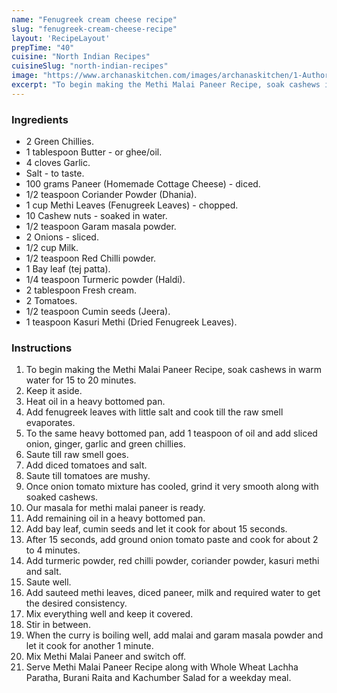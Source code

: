 ---
name: "Fenugreek cream cheese recipe"
slug: "fenugreek-cream-cheese-recipe"
layout: 'RecipeLayout'
prepTime: "40"
cuisine: "North Indian Recipes"
cuisineSlug: "north-indian-recipes"
image: "https://www.archanaskitchen.com/images/archanaskitchen/1-Author/Smitha-Kalluraya/Methi_Malai_Paneer_recipe.jpg"
excerpt: "To begin making the Methi Malai Paneer Recipe, soak cashews in warm water for 15 to 20 minutes"
---

### Ingredients

- 2 Green Chillies.
- 1 tablespoon Butter - or ghee/oil.
- 4 cloves Garlic.
- Salt - to taste.
- 100 grams Paneer (Homemade Cottage Cheese) - diced.
- 1/2 teaspoon Coriander Powder (Dhania).
- 1 cup Methi Leaves (Fenugreek Leaves) - chopped.
- 10 Cashew nuts - soaked in water.
- 1/2 teaspoon Garam masala powder.
- 2 Onions - sliced.
- 1/2 cup Milk.
- 1/2 teaspoon Red Chilli powder.
- 1 Bay leaf (tej patta).
- 1/4 teaspoon Turmeric powder (Haldi).
- 2 tablespoon Fresh cream.
- 2 Tomatoes.
- 1/2 teaspoon Cumin seeds (Jeera).
- 1 teaspoon Kasuri Methi (Dried Fenugreek Leaves).

### Instructions

1. To begin making the Methi Malai Paneer Recipe, soak cashews in warm water for 15 to 20 minutes.
1. Keep it aside.
1. Heat oil in a heavy bottomed pan.
1. Add fenugreek leaves with little salt and cook till the raw smell evaporates.
1. To the same heavy bottomed pan, add 1 teaspoon of oil and add sliced onion, ginger, garlic and green chillies.
1. Saute till raw smell goes.
1. Add diced tomatoes and salt.
1. Saute till tomatoes are mushy.
1. Once onion tomato mixture has cooled, grind it very smooth along with soaked cashews.
1. Our masala for methi malai paneer is ready.
1. Add remaining oil in a heavy bottomed pan.
1. Add bay leaf, cumin seeds and let it cook for about 15 seconds.
1. After 15 seconds, add ground onion tomato paste and cook for about 2 to 4 minutes.
1. Add turmeric powder, red chilli powder, coriander powder, kasuri methi and salt.
1. Saute well.
1. Add sauteed methi leaves, diced paneer, milk and required water to get the desired consistency.
1. Mix everything well and keep it covered.
1. Stir in between.
1. When the curry is boiling well, add malai and garam masala powder and let it cook for another 1 minute.
1. Mix Methi Malai Paneer and switch off.
1. Serve Methi Malai Paneer Recipe along with Whole Wheat Lachha Paratha, Burani Raita and Kachumber Salad for a weekday meal.
